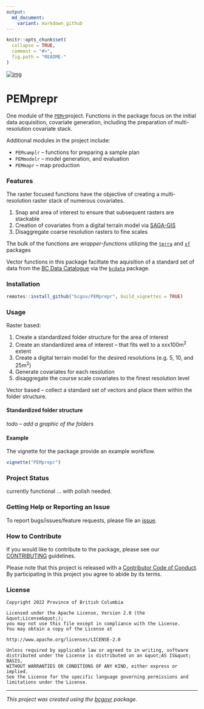 ```yaml
---
output:
  md_document:
    variant: markdown_github
---
```


```r
knitr::opts_chunk$set(
  collapse = TRUE,
  comment = "#>",
  fig.path = "README-"
)
```

<!-- Add a project state badge
See https://github.com/BCDevExchange/Our-Project-Docs/blob/master/discussion/projectstates.md
If you have bcgovr installed and you use RStudio, click the 'Insert BCDevex Badge' Addin. -->

[![img](https://img.shields.io/badge/Lifecycle-Maturing-007EC6)](https://github.com/bcgov/repomountie/blob/master/doc/lifecycle-badges.md)

# PEMprepr

One module of the [`PEMr`](https://github.com/bcgov/PEMr )project. Functions in the package focus on the initial data acquisition, covariate generation, including the  preparation of multi-resolution covariate stack. 

Additional modules in the project include:

- `PEMsamplr` -- functions for preparing a sample plan
- `PEMmodelr` -- model generation, and evaluation
- `PEMmapr` -- map production

### Features

The raster focused functions have the objective of creating a multi-resolution raster stack of numerous covariates. 

1. Snap and area of interest to ensure that subsequent rasters are stackable 
2. Creation of covariates from a digital terrain model via [SAGA-GIS](https://saga-gis.sourceforge.io/en/index.html)
3. Disaggregate coarse resolution rasters to fine scales 

The bulk of the functions are _wrapper-functions_ utilizing the [`terra`](https://github.com/rspatial/terra) and [`sf`](https://github.com/r-spatial/sf) packages

Vector functions in this package faciltate the aquisition of a standard set of 
data from the [BC Data Catalogue](https://catalogue.data.gov.bc.ca) via the [`bcdata`]() package.


### Installation

```r
remotes::install_github("bcgov/PEMprepr", build_vignettes = TRUE)

```


### Usage

Raster based: 

1. Create a standardized folder structure for the area of interest
1. Create an standardized area of interest -- that fits well to a xxx100m^2^ extent
2. Create a digital terrain model for the desired resolutions (e.g. 5, 10, and 25m^2^)
3. Generate covariates for each resolution 
4. disaggregate the course scale covariates to the finest resolution level

Vector based -- collect a standard set of vectors and place them within the folder structure. 

#### Standardized folder structure 

_todo -- add a graphic of the folders_



#### Example

The vignette for the package provide an example workflow.

```r
vignette("PEMprepr")
```

### Project Status

currently functional ... with polish needed.

### Getting Help or Reporting an Issue

To report bugs/issues/feature requests, please file an [issue](https://github.com/bcgov/PEMprepr/issues/).

### How to Contribute

If you would like to contribute to the package, please see our 
[CONTRIBUTING](CONTRIBUTING.md) guidelines.

Please note that this project is released with a [Contributor Code of Conduct](CODE_OF_CONDUCT.md). By participating in this project you agree to abide by its terms.

### License

```
Copyright 2022 Province of British Columbia

Licensed under the Apache License, Version 2.0 (the &quot;License&quot;);
you may not use this file except in compliance with the License.
You may obtain a copy of the License at

http://www.apache.org/licenses/LICENSE-2.0

Unless required by applicable law or agreed to in writing, software distributed under the License is distributed on an &quot;AS IS&quot; BASIS,
WITHOUT WARRANTIES OR CONDITIONS OF ANY KIND, either express or implied.
See the License for the specific language governing permissions and limitations under the License.
```

---
*This project was created using the [bcgovr](https://github.com/bcgov/bcgovr) package.* 
